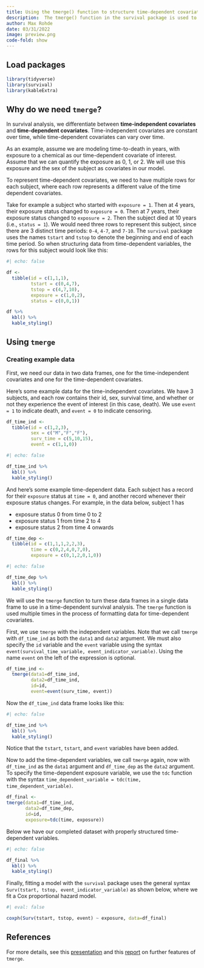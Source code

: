 ```yaml
---
title: Using the tmerge() function to structure time-dependent covariates for survival analysis
description:  The tmerge() function in the survival package is used to structure data to represent time-dependent variables in a survival analysis. This post shows a minimal example of how to use tmerge.
author: Max Rohde
date: 03/31/2022
image: preview.png
code-fold: show
---
```


## Load packages

```r
library(tidyverse)
library(survival)
library(kableExtra)
```

## Why do we need `tmerge`?

In survival analysis, we differentiate between **time-independent covariates** and **time-dependent covariates**. Time-independent covariates are constant over time, while time-dependent covariates can vary over time.

As an example, assume we are modeling time-to-death in years, with exposure to a chemical as our time-dependent covariate of interest. Assume that we can quantify the exposure as 0, 1, or 2. We will use this exposure and the sex of the subject as covariates in our model.

To represent time-dependent covariates, we need to have multiple rows for each subject, where each row represents a different value of the time dependent covariates.

Take for example a subject who started with `exposure = 1`. Then at 4 years, their exposure status changed to `exposure = 0`. Then at 7 years, their exposure status changed to `exposure = 2`. Then the subject died at 10 years (i.e., `status = 1`). We would need three rows to represent this subject, since there are 3 distinct time periods: `0-4`, `4-7`, and `7-10`. The `survival` package uses the names `tstart` and `tstop` to denote the beginning and end of each time period. So when structuring data from time-dependent variables, the rows for this subject would look like this:

```r
#| echo: false

df <-
  tibble(id = c(1,1,1),
         tstart = c(0,4,7),
         tstop = c(4,7,10),
         exposure = c(1,0,2),
         status = c(0,0,1))

df %>%
  kbl() %>%
  kable_styling()
```


## Using `tmerge`

### Creating example data

First, we need our data in two data frames, one for the time-independent covariates and one for the time-dependent covariates.

Here's some example data for the time-independent covariates. We have 3 subjects, and each row contains their id, sex, survival time, and whether or not they experience the event of interest (in this case, death). We use `event = 1` to indicate death, and `event = 0` to indicate censoring.

```r
df_time_ind <-
  tibble(id = c(1,2,3),
         sex = c("M","F","F"),
         surv_time = c(5,10,15),
         event = c(1,1,0))
```

```r
#| echo: false

df_time_ind %>%
  kbl() %>%
  kable_styling()
```

And here's some example time-dependent data. Each subject has a record for their `exposure` status at `time = 0`, and another record whenever their exposure status changes. For example, in the data below, subject 1 has

- exposure status 0 from time 0 to 2
- exposure status 1 from time 2 to 4
- exposure status 2 from time 4 onwards

```r
df_time_dep <-
  tibble(id = c(1,1,1,2,2,3),
         time = c(0,2,4,0,7,0),
         exposure = c(0,1,2,0,1,0))
```

```r
#| echo: false

df_time_dep %>%
  kbl() %>%
  kable_styling()
```


We will use the `tmerge` function to turn these data frames in a single data frame to use in a time-dependent survival analysis. The `tmerge` function is used multiple times in the process of formatting data for time-dependent covariates.

First, we use `tmerge` with the independent variables. Note that we call `tmerge` with `df_time_ind` as both the `data1` and `data2` argument. We must also specify the `id` variable and the `event` variable using the syntax `event(survival_time_variable, event_indicator_variable)`. Using the name `event` on the left of the expression is optional.

```r
df_time_ind <-
  tmerge(data1=df_time_ind,
         data2=df_time_ind,
         id=id,
         event=event(surv_time, event))
```

Now the `df_time_ind` data frame looks like this:

```r
#| echo: false

df_time_ind %>%
  kbl() %>%
  kable_styling()
```

Notice that the `tstart`, `tstart`, and `event` variables have been added.

Now to add the time-dependent variables, we call `tmerge` again, now with `df_time_ind` as the `data1` argument and `df_time_dep` as the `data2` argument. To specify the time-dependent exposure variable, we use the `tdc` function with the syntax `time_dependent_variable = tdc(time, time_dependent_variable)`.

```r
df_final <-
tmerge(data1=df_time_ind,
       data2=df_time_dep,
       id=id,
       exposure=tdc(time, exposure))
```

Below we have our completed dataset with properly structured time-dependent variables.

```r
#| echo: false

df_final %>%
  kbl() %>%
  kable_styling()
```

Finally, fitting a model with the `survival` package uses the general syntax `Surv(tstart, tstop, event_indicator_variable)` as shown below, where we fit a Cox proportional hazard model.

```r
#| eval: false

coxph(Surv(tstart, tstop, event) ~ exposure, data=df_final)
```

## References

For more details, see this [presentation](https://ww2.amstat.org/meetings/sdss/2018/onlineprogram/ViewPresentation.cfm?file=304494.pdf) and this [report](https://cran.r-project.org/web/packages/survival/vignettes/timedep.pdf) on further features of `tmerge`.





